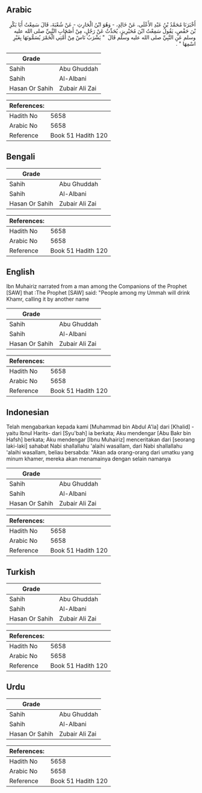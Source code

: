 ## Arabic


<div dir="rtl" lang="ar" style={{fontSize:'larger',backgroundColor:'#f8f9fa',padding:20}}>
أَخْبَرَنَا مُحَمَّدُ بْنُ عَبْدِ الأَعْلَى، عَنْ خَالِدٍ، - وَهُوَ ابْنُ الْحَارِثِ - عَنْ شُعْبَةَ، قَالَ سَمِعْتُ أَبَا بَكْرِ بْنَ حَفْصٍ، يَقُولُ سَمِعْتُ ابْنَ مُحَيْرِيزٍ، يُحَدِّثُ عَنْ رَجُلٍ، مِنْ أَصْحَابِ النَّبِيِّ صلى الله عليه وسلم عَنِ النَّبِيِّ صلى الله عليه وسلم قَالَ ‏ "‏ يَشْرَبُ نَاسٌ مِنْ أُمَّتِي الْخَمْرَ يُسَمُّونَهَا بِغَيْرِ اسْمِهَا ‏"‏ ‏.‏
</div>
<div style={{backgroundColor:'#f8f9fa',padding:20, marginBottom: 10}}><table> <thead> <tr> <th>Grade</th> <th></th> </tr> </thead> <tbody> <tr><td>Sahih</td><td>Abu Ghuddah</td></tr><tr><td>Sahih</td><td>Al-Albani</td></tr><tr><td>Hasan Or Sahih</td><td>Zubair Ali Zai</td></tr></tbody></table><table> <thead> <tr> <th>References:</th> <th></th> </tr> </thead> <tbody><tr><td>Hadith No</td><td>5658</td></tr><tr><td>Arabic No</td><td>5658</td></tr><tr><td>Reference</td><td>Book 51 Hadith 120</td></tr></tbody></table></div>

## Bengali


<div dir="ltr" lang="bn" style={{fontSize:'larger',backgroundColor:'#f8f9fa',padding:20}}>

</div>
<div style={{backgroundColor:'#f8f9fa',padding:20, marginBottom: 10}}><table> <thead> <tr> <th>Grade</th> <th></th> </tr> </thead> <tbody> <tr><td>Sahih</td><td>Abu Ghuddah</td></tr><tr><td>Sahih</td><td>Al-Albani</td></tr><tr><td>Hasan Or Sahih</td><td>Zubair Ali Zai</td></tr></tbody></table><table> <thead> <tr> <th>References:</th> <th></th> </tr> </thead> <tbody><tr><td>Hadith No</td><td>5658</td></tr><tr><td>Arabic No</td><td>5658</td></tr><tr><td>Reference</td><td>Book 51 Hadith 120</td></tr></tbody></table></div>

## English


<div dir="ltr" lang="en" style={{fontSize:'larger',backgroundColor:'#f8f9fa',padding:20}}>
Ibn Muhairiz narrated from a man among the Companions of the Prophet [SAW] that :The Prophet [SAW] said: "People among my Ummah will drink Khamr, calling it by another name
</div>
<div style={{backgroundColor:'#f8f9fa',padding:20, marginBottom: 10}}><table> <thead> <tr> <th>Grade</th> <th></th> </tr> </thead> <tbody> <tr><td>Sahih</td><td>Abu Ghuddah</td></tr><tr><td>Sahih</td><td>Al-Albani</td></tr><tr><td>Hasan Or Sahih</td><td>Zubair Ali Zai</td></tr></tbody></table><table> <thead> <tr> <th>References:</th> <th></th> </tr> </thead> <tbody><tr><td>Hadith No</td><td>5658</td></tr><tr><td>Arabic No</td><td>5658</td></tr><tr><td>Reference</td><td>Book 51 Hadith 120</td></tr></tbody></table></div>

## Indonesian


<div dir="ltr" lang="id" style={{fontSize:'larger',backgroundColor:'#f8f9fa',padding:20}}>
Telah mengabarkan kepada kami [Muhammad bin Abdul A'la] dari [Khalid] -yaitu Ibnul Harits- dari [Syu'bah] ia berkata; Aku mendengar [Abu Bakr bin Hafsh] berkata; Aku mendengar [Ibnu Muhairiz] menceritakan dari [seorang laki-laki] sahabat Nabi shallallahu 'alaihi wasallam, dari Nabi shallallahu 'alaihi wasallam, beliau bersabda: "Akan ada orang-orang dari umatku yang minum khamer, mereka akan menamainya dengan selain namanya
</div>
<div style={{backgroundColor:'#f8f9fa',padding:20, marginBottom: 10}}><table> <thead> <tr> <th>Grade</th> <th></th> </tr> </thead> <tbody> <tr><td>Sahih</td><td>Abu Ghuddah</td></tr><tr><td>Sahih</td><td>Al-Albani</td></tr><tr><td>Hasan Or Sahih</td><td>Zubair Ali Zai</td></tr></tbody></table><table> <thead> <tr> <th>References:</th> <th></th> </tr> </thead> <tbody><tr><td>Hadith No</td><td>5658</td></tr><tr><td>Arabic No</td><td>5658</td></tr><tr><td>Reference</td><td>Book 51 Hadith 120</td></tr></tbody></table></div>

## Turkish


<div dir="ltr" lang="tr" style={{fontSize:'larger',backgroundColor:'#f8f9fa',padding:20}}>

</div>
<div style={{backgroundColor:'#f8f9fa',padding:20, marginBottom: 10}}><table> <thead> <tr> <th>Grade</th> <th></th> </tr> </thead> <tbody> <tr><td>Sahih</td><td>Abu Ghuddah</td></tr><tr><td>Sahih</td><td>Al-Albani</td></tr><tr><td>Hasan Or Sahih</td><td>Zubair Ali Zai</td></tr></tbody></table><table> <thead> <tr> <th>References:</th> <th></th> </tr> </thead> <tbody><tr><td>Hadith No</td><td>5658</td></tr><tr><td>Arabic No</td><td>5658</td></tr><tr><td>Reference</td><td>Book 51 Hadith 120</td></tr></tbody></table></div>

## Urdu


<div dir="rtl" lang="ur" style={{fontSize:'larger',backgroundColor:'#f8f9fa',padding:20}}>

</div>
<div style={{backgroundColor:'#f8f9fa',padding:20, marginBottom: 10}}><table> <thead> <tr> <th>Grade</th> <th></th> </tr> </thead> <tbody> <tr><td>Sahih</td><td>Abu Ghuddah</td></tr><tr><td>Sahih</td><td>Al-Albani</td></tr><tr><td>Hasan Or Sahih</td><td>Zubair Ali Zai</td></tr></tbody></table><table> <thead> <tr> <th>References:</th> <th></th> </tr> </thead> <tbody><tr><td>Hadith No</td><td>5658</td></tr><tr><td>Arabic No</td><td>5658</td></tr><tr><td>Reference</td><td>Book 51 Hadith 120</td></tr></tbody></table></div>